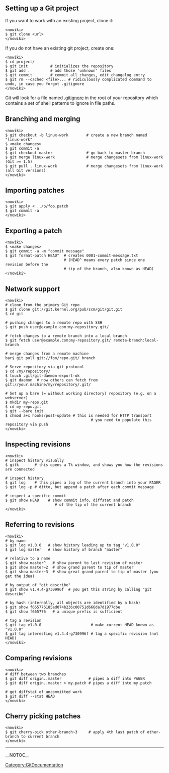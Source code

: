 == Setting up a Git project ==

If you want to work with an existing project, clone it:

<pre><nowiki>
$ git clone <url>
</nowiki></pre>

If you do not have an existing git project, create one:

<pre><nowiki>
$ cd project/
$ git init          # initializes the repository
$ git add .         # add those 'unknown' files
$ git commit        # commit all changes, edit changelog entry
$ git rm --cached <file>... # ridiculously complicated command to undo, in case you forgot .gitignore
</nowiki></pre>

Git will look for a file named [[.gitignore]] in the root of your
repository which contains a set of shell patterns to ignore in
file paths.

== Branching and merging ==

<pre><nowiki>
$ git checkout -b linux-work        # create a new branch named "linux-work"
$ <make changes>
$ git commit -a
$ git checkout master               # go back to master branch
$ git merge linux-work              # merge changesets from linux-work (Git >= 1.5)
$ git pull . linux-work             # merge changesets from linux-work (all Git versions)
</nowiki></pre>

== Importing patches ==

<pre><nowiki>
$ git apply < ../p/foo.patch
$ git commit -a
</nowiki></pre>

== Exporting a patch ==

<pre><nowiki>
$ <make changes>
$ git commit -a -m "commit message"
$ git format-patch HEAD^  # creates 0001-commit-message.txt
                          # (HEAD^ means every patch since one revision before the
                          # tip of the branch, also known as HEAD)
</nowiki></pre>

== Network support ==

<pre><nowiki>
# clone from the primary Git repo
$ git clone git://git.kernel.org/pub/scm/git/git.git
$ cd git

# pushing changes to a remote repo with SSH
$ git push user@example.com:my-repository.git/

# fetch changes to a remote branch into a local branch
$ git fetch user@example.com:my-repository.git/ remote-branch:local-branch

# merge changes from a remote machine
bar$ git pull git://foo/repo.git/ branch

# Serve repository via git protocol
$ cd /my/repository/
$ touch .git/git-daemon-export-ok
$ git daemon  # now others can fetch from git://your.machine/my/repository/.git/

# Set up a bare (= without working directory) repository (e.g. on a webserver)
$ mkdir my-repo.git
$ cd my-repo.git
$ git --bare init
$ chmod a+x hooks/post-update # this is needed for HTTP transport
                                      # you need to populate this repository via push
</nowiki></pre>

== Inspecting revisions ==

<pre><nowiki>
# inspect history visually
$ gitk       # this opens a Tk window, and shows you how the revisions are connected

# inspect history
$ git log    # this pipes a log of the current branch into your PAGER
$ git log -p # ditto, but append a patch after each commit message

# inspect a specific commit
$ git show HEAD    # show commit info, diffstat and patch
                      # of the tip of the current branch
</nowiki></pre>

== Referring to revisions ==

<pre><nowiki>
# by name
$ git log v1.0.0   # show history leading up to tag "v1.0.0"
$ git log master   # show history of branch "master"

# relative to a name
$ git show master^   # show parent to last revision of master
$ git show master~2  # show grand parent to tip of master
$ git show master~3  # show great grand parent to tip of master (you get the idea)

# by output of "git describe"
$ git show v1.4.4-g730996f  # you get this string by calling "git describe"

# by hash (internally, all objects are identified by a hash)
$ git show f665776185ad074b236c00751d666da7d1977dbe
$ git show f665776   # a unique prefix is sufficient

# tag a revision
$ git tag v1.0.0                      # make current HEAD known as "v1.0.0"
$ git tag interesting v1.4.4-g730996f # tag a specific revision (not HEAD)
</nowiki></pre>

== Comparing revisions ==

<pre><nowiki>
# diff between two branches
$ git diff origin..master            # pipes a diff into PAGER
$ git diff origin..master > my.patch # pipes a diff into my.patch

# get diffstat of uncommitted work
$ git diff --stat HEAD
</nowiki></pre>

== Cherry picking patches ==

<pre><nowiki>
$ git cherry-pick other-branch~3     # apply 4th last patch of other-branch to current branch
</nowiki></pre>
----
[[Category:GitDocumentation]]

__NOTOC__